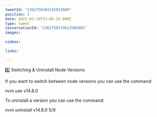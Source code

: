 ```yaml
---
tweetId: "1362750384155033609"
position: 5
date: 2021-02-19T13:06:24.000Z
type: tweet
conversationId: "1362750379612585985"
images:
  
videos:
  
links:
  
---
```

4️⃣ Switching &amp; Uninstall Node Versions

If you want to switch between node versions you can use the command:

nvm use v14.8.0

To uninstall a version you can use the command:

nvm uninstall v14.8.0
5/9
